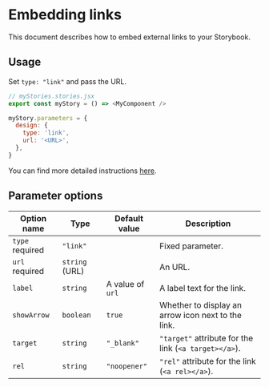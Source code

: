 
<Meta title="Docs/Link/README" />

# Embedding links

<Subtitle>
  This document describes how to embed external links to your Storybook.
</Subtitle>

## Usage

Set `type: "link"` and pass the URL.

```js
// myStories.stories.jsx
export const myStory = () => <MyComponent />

myStory.parameters = {
  design: {
    type: 'link',
    url: '<URL>',
  },
}
```

You can find more detailed instructions [here](/?path=/docs/docs-link-examples--embed-link).

## Parameter options

| Option name                                      | Type           | Default value    | Description                                           |
| ------------------------------------------------ | -------------- | ---------------- | ----------------------------------------------------- |
| `type` <Badge status="positive">required</Badge> | `"link"`       |                  | Fixed parameter.                                      |
| `url` <Badge status="positive">required</Badge>  | `string` (URL) |                  | An URL.                                               |
| `label`                                          | `string`       | A value of `url` | A label text for the link.                            |
| `showArrow`                                      | `boolean`      | `true`           | Whether to display an arrow icon next to the link.    |
| `target`                                         | `string`       | `"_blank"`       | `"target"` attribute for the link (`<a target></a>`). |
| `rel`                                            | `string`       | `"noopener"`     | `"rel"` attribute for the link (`<a rel></a>`).       |
